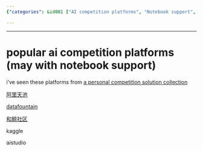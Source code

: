 ```yaml
---
{"categories": &id001 ["AI competition platforms", "Notebook support", "阿里天池", "Datafountain", "和鲸社区", "Kaggle", "Aistudio"], "category": "AI Competitions", "date": "2023-12-22 23:52:59", "description": "Popular AI competition platforms that support notebooks include 阿里天池, Datafountain, 和鲸社区, Kaggle, and Aistudio.", "tags": *id001, "title": "popular ai competition platforms (may with notebook support)"}

---
```


------

# popular ai competition platforms (may with notebook support)

i've seen these platforms from [a personal competition solution collection](https://github.com/DLLXW/data-science-competition)

[阿里天池](https://tianchi.aliyun.com/)

[datafountain](https://www.datafountain.cn/)

[和鲸社区](https://www.heywhale.com/)

kaggle

aistudio


